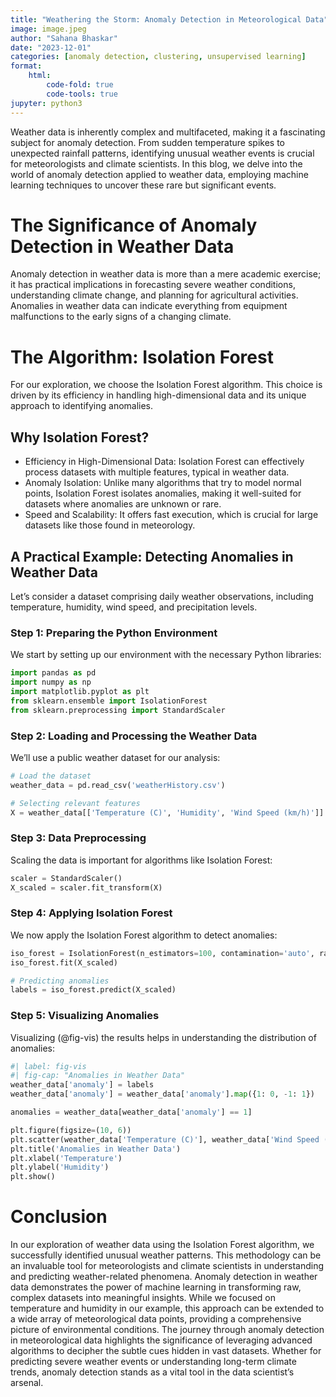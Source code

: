 ```yaml
---
title: "Weathering the Storm: Anomaly Detection in Meteorological Data"
image: image.jpeg
author: "Sahana Bhaskar"
date: "2023-12-01"
categories: [anomaly detection, clustering, unsupervised learning]
format:
    html:
        code-fold: true
        code-tools: true
jupyter: python3
---
```


Weather data is inherently complex and multifaceted, making it a fascinating subject for anomaly detection. From sudden temperature spikes to unexpected rainfall patterns, identifying unusual weather events is crucial for meteorologists and climate scientists. In this blog, we delve into the world of anomaly detection applied to weather data, employing machine learning techniques to uncover these rare but significant events.

# The Significance of Anomaly Detection in Weather Data
Anomaly detection in weather data is more than a mere academic exercise; it has practical implications in forecasting severe weather conditions, understanding climate change, and planning for agricultural activities. Anomalies in weather data can indicate everything from equipment malfunctions to the early signs of a changing climate.

# The Algorithm: Isolation Forest
For our exploration, we choose the Isolation Forest algorithm. This choice is driven by its efficiency in handling high-dimensional data and its unique approach to identifying anomalies.

## Why Isolation Forest?
* Efficiency in High-Dimensional Data: Isolation Forest can effectively process datasets with multiple features, typical in weather data.
* Anomaly Isolation: Unlike many algorithms that try to model normal points, Isolation Forest isolates anomalies, making it well-suited for datasets where anomalies are unknown or rare.
* Speed and Scalability: It offers fast execution, which is crucial for large datasets like those found in meteorology.

## A Practical Example: Detecting Anomalies in Weather Data
Let's consider a dataset comprising daily weather observations, including temperature, humidity, wind speed, and precipitation levels.

### Step 1: Preparing the Python Environment
We start by setting up our environment with the necessary Python libraries:
```python
import pandas as pd
import numpy as np
import matplotlib.pyplot as plt
from sklearn.ensemble import IsolationForest
from sklearn.preprocessing import StandardScaler
```

### Step 2: Loading and Processing the Weather Data
We'll use a public weather dataset for our analysis:
```python
# Load the dataset
weather_data = pd.read_csv('weatherHistory.csv')

# Selecting relevant features
X = weather_data[['Temperature (C)', 'Humidity', 'Wind Speed (km/h)']]
```

### Step 3: Data Preprocessing
Scaling the data is important for algorithms like Isolation Forest:
```python
scaler = StandardScaler()
X_scaled = scaler.fit_transform(X)
```

### Step 4: Applying Isolation Forest
We now apply the Isolation Forest algorithm to detect anomalies:
```python
iso_forest = IsolationForest(n_estimators=100, contamination='auto', random_state=42)
iso_forest.fit(X_scaled)

# Predicting anomalies
labels = iso_forest.predict(X_scaled)
```

### Step 5: Visualizing Anomalies
Visualizing (@fig-vis) the results helps in understanding the distribution of anomalies:
```python
#| label: fig-vis
#| fig-cap: "Anomalies in Weather Data"
weather_data['anomaly'] = labels
weather_data['anomaly'] = weather_data['anomaly'].map({1: 0, -1: 1})

anomalies = weather_data[weather_data['anomaly'] == 1]

plt.figure(figsize=(10, 6))
plt.scatter(weather_data['Temperature (C)'], weather_data['Wind Speed (km/h)'], c=weather_data['anomaly'], cmap='coolwarm')
plt.title('Anomalies in Weather Data')
plt.xlabel('Temperature')
plt.ylabel('Humidity')
plt.show()
```

# Conclusion
In our exploration of weather data using the Isolation Forest algorithm, we successfully identified unusual weather patterns. This methodology can be an invaluable tool for meteorologists and climate scientists in understanding and predicting weather-related phenomena.
Anomaly detection in weather data demonstrates the power of machine learning in transforming raw, complex datasets into meaningful insights. While we focused on temperature and humidity in our example, this approach can be extended to a wide array of meteorological data points, providing a comprehensive picture of environmental conditions.
The journey through anomaly detection in meteorological data highlights the significance of leveraging advanced algorithms to decipher the subtle cues hidden in vast datasets. Whether for predicting severe weather events or understanding long-term climate trends, anomaly detection stands as a vital tool in the data scientist's arsenal.